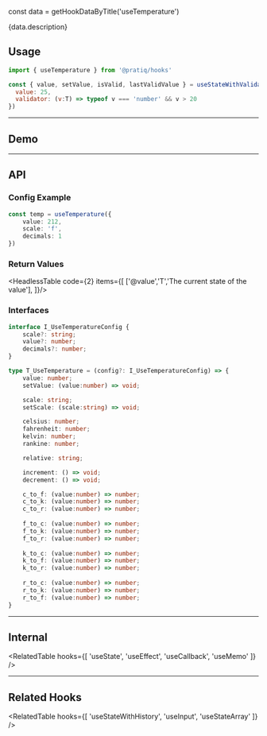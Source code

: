 const data = getHookDataByTitle('useTemperature')

<Card><MainText>{data.description}</MainText></Card>





## Usage    

```js 
import { useTemperature } from '@pratiq/hooks'

const { value, setValue, isValid, lastValidValue } = useStateWithValidation({
  value: 25,
  validator: (v:T) => typeof v === 'number' && v > 20
})
```






<!-- ======================================================================= -->
<hr />

## Demo

<DemoComponent />






<!-- ======================================================================= -->
<hr />

## API


### Config Example

```ts
const temp = useTemperature({
    value: 212,
    scale: 'f',
    decimals: 1
})
```


### Return Values

<HeadlessTable code={2} items={[
    ['@value','T','The current state of the value'],
]}/>



### Interfaces

```ts
interface I_UseTemperatureConfig { 
    scale?: string;
    value?: number;
    decimals?: number;
}

type T_UseTemperature = (config?: I_UseTemperatureConfig) => {
    value: number; 
    setValue: (value:number) => void;

    scale: string;
    setScale: (scale:string) => void;

    celsius: number;
    fahrenheit: number;
    kelvin: number;
    rankine: number;

    relative: string;

    increment: () => void;
    decrement: () => void;

    c_to_f: (value:number) => number;
    c_to_k: (value:number) => number;
    c_to_r: (value:number) => number;
    
    f_to_c: (value:number) => number;
    f_to_k: (value:number) => number;
    f_to_r: (value:number) => number;
    
    k_to_c: (value:number) => number;
    k_to_f: (value:number) => number;
    k_to_r: (value:number) => number;
    
    r_to_c: (value:number) => number;
    r_to_k: (value:number) => number;
    r_to_f: (value:number) => number;
}
```







<!-- ======================================================================= -->
<hr />

## Internal

<RelatedTable hooks={[
  'useState',
  'useEffect',
  'useCallback',
  'useMemo'
]} />






<!-- ======================================================================= -->
<hr />

## Related Hooks

<RelatedTable hooks={[
  'useStateWithHistory',
  'useInput',
  'useStateArray'
]} />